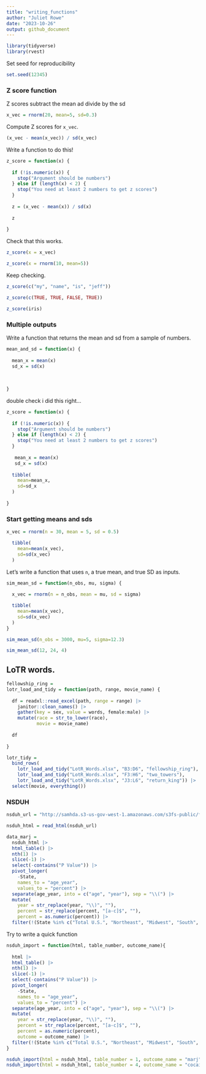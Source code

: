 ```yaml
---
title: "writing_functions"
author: "Juliet Rowe"
date: "2023-10-26"
output: github_document
---
```


```r
library(tidyverse)
library(rvest)
```


Set seed for reproducibility

```r
set.seed(12345)
```


### Z score function

Z scores subtract the mean ad divide by the sd

```r
x_vec = rnorm(20, mean=5, sd=0.3)
```

Compute Z scores for `x_vec`.

```r
(x_vec - mean(x_vec)) / sd(x_vec)
```


Write a function to do this!

```r
z_score = function(x) {
  
  if (!is.numeric(x)) {
    stop("Argument should be numbers")
  } else if (length(x) < 2) {
    stop("You need at least 2 numbers to get z scores")
  }
  
  z = (x_vec - mean(x)) / sd(x)
  
  z
  
}
```


Check that this works.

```r
z_score(x = x_vec)

z_score(x = rnorm(10, mean=5))
```


Keep checking.

```r


z_score(c("my", "name", "is", "jeff"))

z_score(c(TRUE, TRUE, FALSE, TRUE))

z_score(iris)
```


### Multiple outputs

Write a function that returns the mean and sd from a sample of numbers.

```r
mean_and_sd = function(x) {
  
  mean_x = mean(x)
  sd_x = sd(x)
  
  
  
}
```


double check i did this right...

```r
z_score = function(x) {
  
  if (!is.numeric(x)) {
    stop("Argument should be numbers")
  } else if (length(x) < 2) {
    stop("You need at least 2 numbers to get z scores")
  }
  
   mean_x = mean(x)
   sd_x = sd(x)
  
  tibble(
    mean=mean_x,
    sd=sd_x
  )
  
}
```



### Start getting means and sds

```r
x_vec = rnorm(n = 30, mean = 5, sd = 0.5)

  tibble(
    mean=mean(x_vec),
    sd=sd(x_vec)
  )

```


Let's write a function that uses `n`, a true mean, and true SD as inputs. 

```r
sim_mean_sd = function(n_obs, mu, sigma) {
  
  x_vec = rnorm(n = n_obs, mean = mu, sd = sigma)

  tibble(
    mean=mean(x_vec),
    sd=sd(x_vec)
  )
}

sim_mean_sd(n_obs = 3000, mu=5, sigma=12.3)

sim_mean_sd(12, 24, 4)
```


## LoTR words.

```r
fellowship_ring = 
lotr_load_and_tidy = function(path, range, movie_name) {
  
  df = readxl::read_excel(path, range = range) |>
    janitor::clean_names() |>
    gather(key = sex, value = words, female:male) |>
    mutate(race = str_to_lower(race),
           movie = movie_name)
  
  df
  
}

lotr_tidy = 
  bind_rows(
    lotr_load_and_tidy("LotR_Words.xlsx", "B3:D6", "fellowship_ring"),
    lotr_load_and_tidy("LotR_Words.xlsx", "F3:H6", "two_towers"),
    lotr_load_and_tidy("LotR_Words.xlsx", "J3:L6", "return_king")) |>
  select(movie, everything()) 
```



### NSDUH

```r
nsduh_url = "http://samhda.s3-us-gov-west-1.amazonaws.com/s3fs-public/field-uploads/2k15StateFiles/NSDUHsaeShortTermCHG2015.htm"

nsduh_html = read_html(nsduh_url)

data_marj = 
  nsduh_html |> 
  html_table() |> 
  nth(1) |>
  slice(-1) |> 
  select(-contains("P Value")) |>
  pivot_longer(
    -State,
    names_to = "age_year", 
    values_to = "percent") |>
  separate(age_year, into = c("age", "year"), sep = "\\(") |>
  mutate(
    year = str_replace(year, "\\)", ""),
    percent = str_replace(percent, "[a-c]$", ""),
    percent = as.numeric(percent)) |>
  filter(!(State %in% c("Total U.S.", "Northeast", "Midwest", "South", "West")))
```


Try to write a quick function

```r
nsduh_import = function(html, table_number, outcome_name){
  
  html |> 
  html_table() |> 
  nth(1) |>
  slice(-1) |> 
  select(-contains("P Value")) |>
  pivot_longer(
    -State,
    names_to = "age_year", 
    values_to = "percent") |>
  separate(age_year, into = c("age", "year"), sep = "\\(") |>
  mutate(
    year = str_replace(year, "\\)", ""),
    percent = str_replace(percent, "[a-c]$", ""),
    percent = as.numeric(percent), 
    outcome = outcome_name) |>
  filter(!(State %in% c("Total U.S.", "Northeast", "Midwest", "South", "West")))
}

nsduh_import(html = nsduh_html, table_number = 1, outcome_name = "marj")
nsduh_import(html = nsduh_html, table_number = 4, outcome_name = "cocaine")


```

